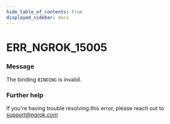 ```yaml
---
hide_table_of_contents: true
displayed_sidebar: docs
---
```



# ERR_NGROK_15005

### Message

The binding `BINDING` is invalid.

<ErrorDetails error="err_ngrok_15005" />

### Further help

If you're having trouble resolving this error, please reach out to [support@ngrok.com](mailto:support@ngrok.com?subject=Help%20with%20ERR_NGROK_15005)
